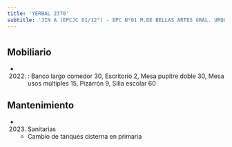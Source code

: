 ```yaml
---
title: 'YERBAL 2370'
subtitle: 'JIN A (EPCJC 01/12°) - EPC N°01 M.DE BELLAS ARTES GRAL. URQUIZA'
---
```


#


## Mobiliario

*  (2022) : Banco largo comedor 30, Escritorio 2, Mesa pupitre doble 30, Mesa usos múltiples 15, Pizarrón 9, Silla escolar 60 





## Mantenimiento

*  (2023) Sanitarias 
    + Cambio de tanques cisterna en primaria



